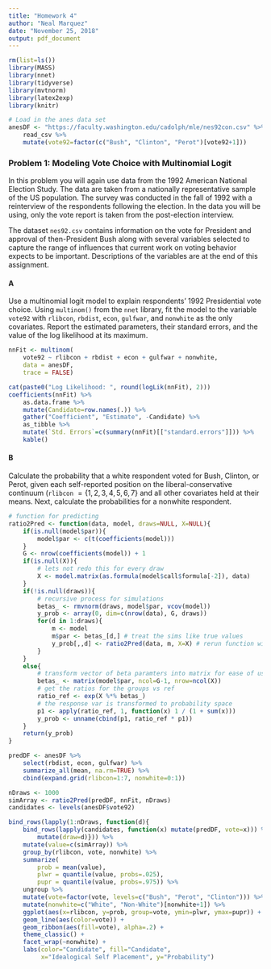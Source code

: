 ```yaml
---
title: "Homework 4"
author: "Neal Marquez"
date: "November 25, 2018"
output: pdf_document
---
```


```r
rm(list=ls())
library(MASS)
library(nnet)
library(tidyverse)
library(mvtnorm)
library(latex2exp)
library(knitr)

# Load in the anes data set
anesDF <- "https://faculty.washington.edu/cadolph/mle/nes92con.csv" %>%
    read_csv %>%
    mutate(vote92=factor(c("Bush", "Clinton", "Perot")[vote92+1]))
```

### Problem 1: Modeling Vote Choice with Multinomial Logit

In this problem you will again use data from the 1992 American National Election Study. The data are taken from a nationally representative sample of the US population. The survey was conducted in the fall of 1992 with a reinterview of the respondents following the election. In the data you will be using, only the vote report is taken from the post-election interview.  

The dataset `nes92.csv` contains information on the vote for President and approval of then-President Bush along with several variables selected to capture the range of influences that current work on voting behavior expects to be important. Descriptions of the variables are at the end of this assignment.

#### A  

Use a multinomial logit model to explain respondents' 1992 Presidential vote choice. Using `multinom()` from the `nnet` library, fit the model to the variable `vote92` with `rlibcon`, `rbdist`, `econ`, `gulfwar`, and `nonwhite` as the only covariates. Report the estimated parameters, their standard errors, and the value of the log likelihood at its maximum.

```r
nnFit <- multinom(
    vote92 ~ rlibcon + rbdist + econ + gulfwar + nonwhite, 
    data = anesDF,
    trace = FALSE)
```

```r
cat(paste0("Log Likelihood: ", round(logLik(nnFit), 2)))
coefficients(nnFit) %>%
    as.data.frame %>%
    mutate(Candidate=row.names(.)) %>%
    gather("Coefficient", "Estimate", -Candidate) %>%
    as_tibble %>%
    mutate(`Std. Errors`=c(summary(nnFit)[["standard.errors"]])) %>%
    kable()

```

#### B
Calculate the probability that a white respondent voted for Bush, Clinton, or Perot, given each self-reported position on the liberal-conservative continuum (`rlibcon` $= \{1, 2, 3, 4, 5, 6, 7\}$ and all other covariates held at their means. Next, calculate the probabilities for a nonwhite respondent.

```R
# function for predicting
ratio2Pred <- function(data, model, draws=NULL, X=NULL){
    if(is.null(model$par)){
        model$par <- c(t(coefficients(model)))
    }
    G <- nrow(coefficients(model)) + 1
    if(is.null(X)){
        # lets not redo this for every draw
        X <- model.matrix(as.formula(model$call$formula[-2]), data)
    }
    if(!is.null(draws)){
        # recursive process for simulations
        betas_ <- rmvnorm(draws, model$par, vcov(model))
        y_prob <- array(0, dim=c(nrow(data), G, draws))
        for(d in 1:draws){
            m <- model
            m$par <- betas_[d,] # treat the sims like true values
            y_prob[,,d] <- ratio2Pred(data, m, X=X) # rerun function with sim
        }
    }
    else{
        # transform vector of beta paramters into matrix for ease of use
        betas_ <- matrix(model$par, ncol=G-1, nrow=ncol(X))
        # get the ratios for the groups vs ref
        ratio_ref <- exp(X %*% betas_)
        # the response var is transformed to probability space
        p1 <- apply(ratio_ref, 1, function(x) 1 / (1 + sum(x)))
        y_prob <- unname(cbind(p1, ratio_ref * p1))
    }
    return(y_prob)
}

predDF <- anesDF %>%
    select(rbdist, econ, gulfwar) %>%
    summarize_all(mean, na.rm=TRUE) %>%
    cbind(expand.grid(rlibcon=1:7, nonwhite=0:1))

nDraws <- 1000
simArray <- ratio2Pred(predDF, nnFit, nDraws)
candidates <- levels(anesDF$vote92)

bind_rows(lapply(1:nDraws, function(d){
    bind_rows(lapply(candidates, function(x) mutate(predDF, vote=x))) %>%
        mutate(draw=d)})) %>%
    mutate(value=c(simArray)) %>%
    group_by(rlibcon, vote, nonwhite) %>%
    summarize(
        prob = mean(value),
        plwr = quantile(value, probs=.025),
        pupr = quantile(value, probs=.975)) %>%
    ungroup %>%
    mutate(vote=factor(vote, levels=c("Bush", "Perot", "Clinton"))) %>%
    mutate(nonwhite=c("White", "Non-White")[nonwhite+1]) %>%
    ggplot(aes(x=rlibcon, y=prob, group=vote, ymin=plwr, ymax=pupr)) +
    geom_line(aes(color=vote)) +
    geom_ribbon(aes(fill=vote), alpha=.2) +
    theme_classic() +
    facet_wrap(~nonwhite) +
    labs(color="Candidate", fill="Candidate",
         x="Idealogical Self Placement", y="Probability")
```